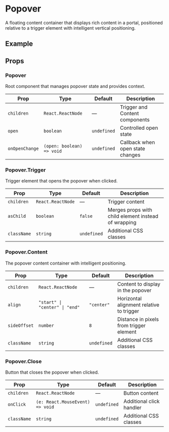 
# Popover

A floating content container that displays rich content in a portal, positioned relative to a trigger element with intelligent vertical positioning.

<InstallTabs components="Popover" />

## Example

<UserActionsPopover />

## Props

### Popover

Root component that manages popover state and provides context.

| Prop           | Type                      | Default     | Description                      |
| -------------- | ------------------------- | ----------- | -------------------------------- |
| `children`     | `React.ReactNode`         | —           | Trigger and Content components   |
| `open`         | `boolean`                 | `undefined` | Controlled open state            |
| `onOpenChange` | `(open: boolean) => void` | `undefined` | Callback when open state changes |

### Popover.Trigger

Trigger element that opens the popover when clicked.

| Prop        | Type              | Default     | Description                                         |
| ----------- | ----------------- | ----------- | --------------------------------------------------- |
| `children`  | `React.ReactNode` | —           | Trigger content                                     |
| `asChild`   | `boolean`         | `false`     | Merges props with child element instead of wrapping |
| `className` | `string`          | `undefined` | Additional CSS classes                              |

### Popover.Content

The popover content container with intelligent positioning.

| Prop         | Type                           | Default     | Description                              |
| ------------ | ------------------------------ | ----------- | ---------------------------------------- |
| `children`   | `React.ReactNode`              | —           | Content to display in the popover        |
| `align`      | `"start" \| "center" \| "end"` | `"center"`  | Horizontal alignment relative to trigger |
| `sideOffset` | `number`                       | `8`         | Distance in pixels from trigger element  |
| `className`  | `string`                       | `undefined` | Additional CSS classes                   |

### Popover.Close

Button that closes the popover when clicked.

| Prop        | Type                            | Default     | Description              |
| ----------- | ------------------------------- | ----------- | ------------------------ |
| `children`  | `React.ReactNode`               | —           | Button content           |
| `onClick`   | `(e: React.MouseEvent) => void` | `undefined` | Additional click handler |
| `className` | `string`                        | `undefined` | Additional CSS classes   |

